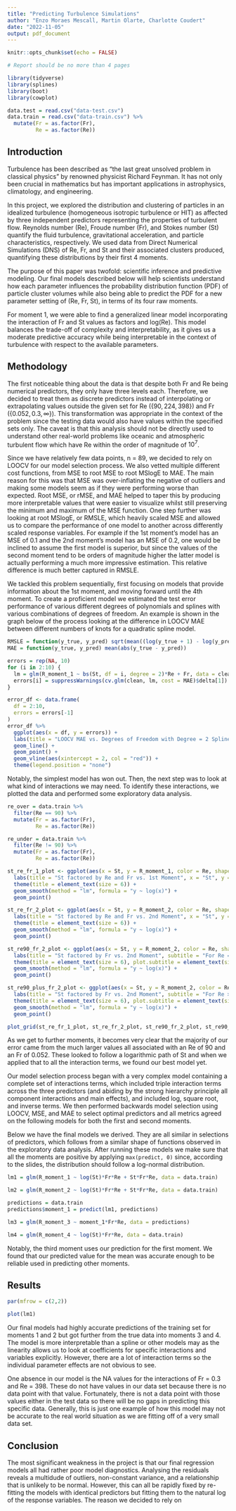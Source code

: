 ```yaml
---
title: "Predicting Turbulence Simulations"
author: "Enzo Moraes Mescall, Martin Olarte, Charlotte Coudert"
date: "2022-11-05"
output: pdf_document
---
```


```r
knitr::opts_chunk$set(echo = FALSE)

# Report should be no more than 4 pages
```


```r
library(tidyverse)
library(splines)
library(boot)
library(cowplot)
```

```r
data.test = read.csv("data-test.csv")
data.train = read.csv("data-train.csv") %>%
  mutate(Fr = as.factor(Fr),
         Re = as.factor(Re))
```


## Introduction

Turbulence has been described as “the last great unsolved problem in classical physics” by renowned physicist Richard Feynman. It has not only been crucial in mathematics but has important applications in astrophysics, climatology, and engineering.

In this project, we explored the distribution and clustering of particles in an idealized turbulence (homogeneous isotropic turbulence or HIT) as affected by three independent predictors representing the properties of turbulent flow. Reynolds number (Re), Froude number (Fr), and Stokes number (St) quantify the fluid turbulence, gravitational acceleration, and particle characteristics, respectively. We used data from Direct Numerical Simulations (DNS) of Re, Fr, and St and their associated clusters produced, quantifying these distributions by their first 4 moments.

The purpose of this paper was twofold: scientific inference and predictive modeling. Our final models described below will help scientists understand how each parameter influences the probability distribution function (PDF) of particle cluster volumes while also being able to predict the PDF for a new parameter setting of (Re, Fr, St), in terms of its four raw moments. 

For moment 1, we were able to find a generalized linear model incorporating the interaction of Fr and St values as factors and log(Re). This model balances the trade-off of complexity and interpretability, as it gives us a moderate predictive accuracy while being interpretable in the context of turbulence with respect to the available parameters.

## Methodology

The first noticeable thing about the data is that despite both Fr and Re being numerical predictors, they only have three levels each. Therefore, we decided to treat them as discrete predictors instead of interpolating or extrapolating values outside the given set for Re ($\{90, 224, 398\}$) and Fr ($\{0.052, 0.3, \infty\}$). This transformation was appropriate in the context of the problem since the testing data would also have values within the specified sets only. The caveat is that this analysis should not be directly used to understand other real-world problems like oceanic and atmospheric turbulent flow which have Re within the order of magnitude of $10^7$.

Since we have relatively few data points, n = 89, we decided to rely on LOOCV for our model selection process. We also vetted multiple different cost functions, from MSE to root MSE to root MSlogE to MAE. The main reason for this was that MSE was over-inflating the negative of outliers and making some models seem as if they were performing worse than expected. Root MSE, or rMSE, and MAE helped to taper this by producing more interpretable values that were easier to visualize whilst still preserving the minimum and maximum of the MSE function. One step further was looking at root MSlogE, or RMSLE, which heavily scaled MSE and allowed us to compare the performance of one model to another across differently scaled response variables. For example if the 1st moment's model has an MSE of 0.1 and the 2nd moment's model has an MSE of 0.2, one would be inclined to assume the first model is superior, but since the values of the second moment tend to be orders of magnitude higher the latter model is actually performing a much more impressive estimation. This relative difference is much better captured in RMSLE.

We tackled this problem sequentially, first focusing on models that provide information about the 1st moment, and moving forward until the 4th moment. To create a proficient model we estimated the test error performance of various different degrees of polynomials and splines with various combinations of degrees of freedom. An example is shown in the graph below of the process looking at the difference in LOOCV MAE between different numbers of knots for a quadratic spline model.

```r
RMSLE = function(y_true, y_pred) sqrt(mean((log(y_true + 1) - log(y_pred + 1))^2))
MAE = function(y_true, y_pred) mean(abs(y_true - y_pred))

errors = rep(NA, 10)
for (i in 2:10) {
  lm = glm(R_moment_1 ~ bs(St, df = i, degree = 2)*Re + Fr, data = clean)
  errors[i] = suppressWarnings(cv.glm(clean, lm, cost = MAE)$delta[1])
}

error_df <- data.frame(
  df = 2:10,
  errors = errors[-1]
)
error_df %>%
  ggplot(aes(x = df, y = errors)) +
  labs(title = "LOOCV MAE vs. Degrees of Freedom with Degree = 2 Splines", x = "DF", y = "Mean Absolute Error") +
  geom_line() +
  geom_point() +
  geom_vline(aes(xintercept = 2, col = "red")) +
  theme(legend.position = "none")
```


Notably, the simplest model has won out. Then, the next step was to look at what kind of interactions we may need. To identify these interactions, we plotted the data and performed some exploratory data analysis.


```r
re_over = data.train %>%
  filter(Re == 90) %>%
  mutate(Fr = as.factor(Fr),
         Re = as.factor(Re))

re_under = data.train %>%
  filter(Re != 90) %>%
  mutate(Fr = as.factor(Fr),
         Re = as.factor(Re))

st_re_fr_1_plot <- ggplot(aes(x = St, y = R_moment_1, color = Re, shape = Fr), data = clean) +
  labs(title = "St factored by Re and Fr vs. 1st Moment", x = "St", y = "1st Moment") + 
  theme(title = element_text(size = 6)) +
  geom_smooth(method = "lm", formula = "y ~ log(x)") +
  geom_point()

st_re_fr_2_plot <- ggplot(aes(x = St, y = R_moment_2, color = Re, shape = Fr), data = clean) +
  labs(title = "St factored by Re and Fr vs. 2nd Moment", x = "St", y = "2nd Moment") + 
  theme(title = element_text(size = 6)) +
  geom_smooth(method = "lm", formula = "y ~ log(x)") +
  geom_point()

st_re90_fr_2_plot <- ggplot(aes(x = St, y = R_moment_2, color = Re, shape = Fr), data = re_over) +
  labs(title = "St factored by Fr vs. 2nd Moment", subtitle = "For Re = 90", x = "St", y = "2nd Moment") + 
  theme(title = element_text(size = 6), plot.subtitle = element_text(size = 5)) +
  geom_smooth(method = "lm", formula = "y ~ log(x)") +
  geom_point()

st_re90_plus_fr_2_plot <- ggplot(aes(x = St, y = R_moment_2, color = Re, shape = Fr), data = re_under) +
  labs(title = "St factored by Fr vs. 2nd Moment", subtitle = "For Re > 90", x = "St", y = "2nd Moment") + 
  theme(title = element_text(size = 6), plot.subtitle = element_text(size = 5)) +
  geom_smooth(method = "lm", formula = "y ~ log(x)") +
  geom_point()

plot_grid(st_re_fr_1_plot, st_re_fr_2_plot, st_re90_fr_2_plot, st_re90_plus_fr_2_plot)
```

As we get to further moments, it becomes very clear that the majority of our error came from the much larger values all associated with an Re of 90 and an Fr of 0.052. These looked to follow a logarithmic path of St and when we applied that to all the interaction terms, we found our best model yet.

Our model selection process began with a very complex model containing a complete set of interactions terms, which included triple interaction terms across the three predictors (and abiding by the strong hierarchy principle all component interactions and main effects), and included log, square root, and inverse terms. We then performed backwards model selection using LOOCV, MSE, and MAE to select optimal predictors and all metrics agreed on the following models for both the first and second moments.

Below we have the final models we derived. They are all similar in selections of predictors, which follows from a similar shape of functions observed in the exploratory data analysis. After running these models we make sure that all the moments are positive by applying `max(predict, 0)` since, according to the slides, the distribution should follow a log-normal distribution. 

```r
lm1 = glm(R_moment_1 ~ log(St)*Fr*Re + St*Fr*Re, data = data.train)

lm2 = glm(R_moment_2 ~ log(St)*Fr*Re + St*Fr*Re, data = data.train)

predictions = data.train
predictions$moment_1 = predict(lm1, predictions)

lm3 = glm(R_moment_3 ~ moment_1*Fr*Re, data = predictions)

lm4 = glm(R_moment_4 ~ log(St)*Fr*Re, data = data.train)
```

Notably, the third moment uses our prediction for the first moment. We found that our predicted value for the mean was accurate enough to be reliable used in predicting other moments.

## Results

```r
par(mfrow = c(2,2))

plot(lm1)
```

Our final models had highly accurate predictions of the training set for moments 1 and 2 but got further from the true data into moments 3 and 4. The model is more interpretable than a spline or other models may as the linearity allows us to look at coefficients for specific interactions and variables explicitly. However, there are a lot of interaction terms so the individual parameter effects are not obvious to see.

One absence in our model is the NA values for the interactions of Fr = 0.3 and Re = 398. These do not have values in our data set because there is no data point with that value. Fortunately, there is not a data point with those values either in the test data so there will be no gaps in predicting this specific data. Generally, this is just one example of how this model may not be accurate to the real world situation as we are fitting off of a very small data set. 

## Conclusion



The most significant weakness in the project is that our final regression models all had rather poor model diagnostics. Analysing the residuals reveals a multidude of outliers, non-constant variance, and a relationship that is unlikely to be normal. However, this can all be rapidly fixed by re-fitting the models with identical predictors but fitting them to the natural log of the response variables. The reason we decided to rely on 